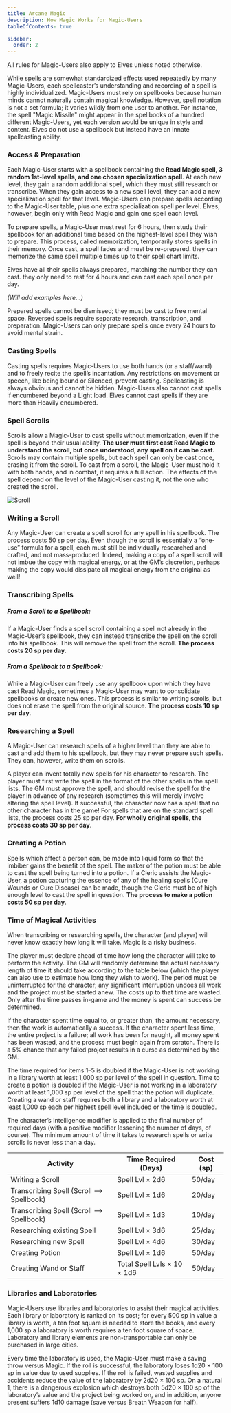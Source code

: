 ```yaml
---
title: Arcane Magic
description: How Magic Works for Magic-Users
tableOfContents: true

sidebar:
  order: 2
---
```



<Aside type="caution" title="Notes on spellcasters">
  All rules for Magic-Users also apply to Elves unless noted otherwise.
</Aside>

While spells are somewhat standardized effects used repeatedly by many Magic-Users, each spellcaster’s understanding and recording of a spell is highly individualized. Magic-Users must rely on
spellbooks because human minds cannot naturally contain magical knowledge. However, spell notation is not a set formula; it varies wildly from one user to another. For instance, the spell "Magic
Missile" might appear in the spellbooks of a hundred different Magic-Users, yet each version would be unique in style and content. Elves do not use a spellbook but instead have an innate spellcasting
ability.

### Access & Preparation

Each Magic-User starts with a spellbook containing the **Read Magic spell, 3 random 1st-level spells, and one chosen specialization spell**. At each new level, they gain a random additional spell,
which they must still research or transcribe. When they gain access to a new spell level, they can add a new specialization spell for that level. Magic-Users can prepare spells according to the
Magic-User table, plus one extra specialization spell per level. Elves, however, begin only with Read Magic and gain one spell each level.

To prepare spells, a Magic-User must rest for 6 hours, then study their spellbook for an additional time based on the highest-level spell they wish to prepare. This process, called memorization,
temporarily stores spells in their memory. Once cast, a spell fades and must be re-prepared. they can memorize the same spell multiple times up to their spell chart limits.

Elves have all their spells always prepared, matching the number they can cast. they only need to rest for 4 hours and can cast each spell once per day.

_(Will add examples here...)_

Prepared spells cannot be dismissed; they must be cast to free mental space. Reversed spells require separate research, transcription, and preparation. Magic-Users can only prepare spells once every
24 hours to avoid mental strain.

### Casting Spells

Casting spells requires Magic-Users to use both hands (or a staff/wand) and to freely recite the spell’s incantation. Any restrictions on movement or speech, like being bound or Silenced, prevent
casting. Spellcasting is always obvious and cannot be hidden. Magic-Users also cannot cast spells if encumbered beyond a Light load. Elves cannot cast spells if they are more than Heavily encumbered.

### Spell Scrolls

Scrolls allow a Magic-User to cast spells without memorization, even if the spell is beyond their usual ability. **The user must first cast Read Magic to understand the scroll, but once understood,
any spell on it can be cast.** Scrolls may contain multiple spells, but each spell can only be cast once, erasing it from the scroll. To cast from a scroll, the Magic-User must hold it with both
hands, and in combat, it requires a full action. The effects of the spell depend on the level of the Magic-User casting it, not the one who created the scroll.

![Scroll](/Scrolls_1b.png)

### Writing a Scroll

Any Magic-User can create a spell scroll for any spell in his spellbook. The process costs 50 sp per day. Even though the scroll is essentially a “one-use” formula for a spell, each must still be
individually researched and crafted, and not mass-produced. Indeed, making a copy of a spell scroll will not imbue the copy with magical energy, or at the GM’s discretion, perhaps making the copy
would dissipate all magical energy from the original as well!

### Transcribing Spells

##### From a Scroll to a Spellbook:

If a Magic-User finds a spell scroll containing a spell not already in the Magic-User’s spellbook, they can instead transcribe the spell on the scroll into his spellbook. This will remove the spell
from the scroll. **The process costs 20 sp per day**.

##### From a Spellbook to a Spellbook:

While a Magic-User can freely use any spellbook upon which they have cast Read Magic, sometimes a Magic-User may want to consolidate spellbooks or create new ones. This process is similar to writing
scrolls, but does not erase the spell from the original source. **The process costs 10 sp per day**.

### Researching a Spell

A Magic-User can research spells of a higher level than they are able to cast and add them to his spellbook, but they may never prepare such spells. They can, however, write them on scrolls.

A player can invent totally new spells for his character to research. The player must first write the spell in the format of the other spells in the spell lists. The GM must approve the spell, and
should revise the spell for the player in advance of any research (sometimes this will merely involve altering the spell level). If successful, the character now has a spell that no other character
has in the game! For spells that are on the standard spell lists, the process costs 25 sp per day. **For wholly original spells, the process costs 30 sp per day**.

### Creating a Potion

Spells which affect a person can, be made into liquid form so that the imbiber gains the benefit of the spell. The maker of the potion must be able to cast the spell being turned into a potion. If a
Cleric assists the Magic-User, a potion capturing the essence of any of the healing spells (Cure Wounds or Cure Disease) can be made, though the Cleric must be of high enough level to cast the spell
in question. **The process to make a potion costs 50 sp per day**.

### Time of Magical Activities

When transcribing or researching spells, the character (and player) will never know exactly how long it will take. Magic is a risky business.

The player must declare ahead of time how long the character will take to perform the activity. The GM will randomly determine the actual necessary length of time it should take according to the table
below (which the player can also use to estimate how long they wish to work). The period must be uninterrupted for the character; any significant interruption undoes all work and the project must be
started anew. The costs up to that time are wasted. Only after the time passes in-game and the money is spent can success be determined.

If the character spent time equal to, or greater than, the amount necessary, then the work is automatically a success. If the character spent less time, the entire project is a failure; all work has
been for naught, all money spent has been wasted, and the process must begin again from scratch. There is a 5% chance that any failed project results in a curse as determined by the GM.

The time required for items 1–5 is doubled if the Magic-User is not working in a library worth at least 1,000 sp per level of the spell in question. Time to create a potion is doubled if the
Magic-User is not working in a laboratory worth at least 1,000 sp per level of the spell that the potion will duplicate. Creating a wand or staff requires both a library and a laboratory worth at
least 1,000 sp each per highest spell level included or the time is doubled.

The character’s Intelligence modifier is applied to the final number of required days (with a positive modifier lessening the number of days, of course). The minimum amount of time it takes to
research spells or write scrolls is never less than a day.

| Activity                                  | Time Required (Days)        | Cost (sp) |
| ----------------------------------------- | --------------------------- | --------- |
| Writing a Scroll                          | Spell Lvl × 2d6             | 50/day    |
| Transcribing Spell (Scroll --> Spellbook) | Spell Lvl × 1d6             | 20/day    |
| Transcribing Spell (Scroll --> Spellbook) | Spell Lvl × 1d3             | 10/day    |
| Researching existing Spell                | Spell Lvl × 3d6             | 25/day    |
| Researching new Spell                     | Spell Lvl × 4d6             | 30/day    |
| Creating Potion                           | Spell Lvl × 1d6             | 50/day    |
| Creating Wand or Staff                    | Total Spell Lvls × 10 × 1d6 | 50/day    |

### Libraries and Laboratories

Magic-Users use libraries and laboratories to assist their magical activities. Each library or laboratory is ranked on its cost; for every 500 sp in value a library is worth, a ten foot square is
needed to store the books, and every 1,000 sp a laboratory is worth requires a ten foot square of space. Laboratory and library elements are non-transportable can only be purchased in large cities.

Every time the laboratory is used, the Magic-User must make a saving throw versus Magic. If the roll is successful, the laboratory loses 1d20 × 100 sp in value due to used supplies. If the roll is
failed, wasted supplies and accidents reduce the value of the laboratory by 2d20 × 100 sp. On a natural 1, there is a dangerous explosion which destroys both 5d20 × 100 sp of the laboratory’s value
and the project being worked on, and in addition, anyone present suffers 1d10 damage (save versus Breath Weapon for half).
